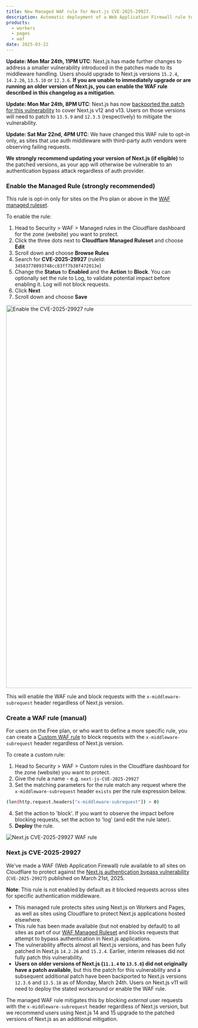 ```yaml
---
title: New Managed WAF rule for Next.js CVE-2025-29927.
description: Automatic deployment of a Web Application Firewall rule to block requests that attempt to bypass authentication in Next.js applications as part of CVE-2025-29927.
products:
  - workers
  - pages
  - waf
date: 2025-03-22
---
```



**Update: Mon Mar 24th, 11PM UTC**: Next.js has made further changes to address a smaller vulnerability introduced in the patches made to its middleware handling. Users should upgrade to Next.js versions `15.2.4`, `14.2.26`, `13.5.10` or `12.3.6`. **If you are unable to immediately upgrade or are running an older version of Next.js, you can enable the WAF rule described in this changelog as a mitigation**.

**Update: Mon Mar 24th, 8PM UTC**: Next.js has now [backported the patch for this vulnerability](https://github.com/advisories/GHSA-f82v-jwr5-mffw) to cover Next.js v12 and v13. Users on those versions will need to patch to `13.5.9` and `12.3.5` (respectively) to mitigate the vulnerability.

**Update: Sat Mar 22nd, 4PM UTC**: We have changed this WAF rule to opt-in only, as sites that use auth middleware with third-party auth vendors were observing failing requests.

**We strongly recommend updating your version of Next.js (if eligible)** to the patched versions, as your app will otherwise be vulnerable to an authentication bypass attack regardless of auth provider.

### Enable the Managed Rule (strongly recommended)

This rule is opt-in only for sites on the Pro plan or above in the [WAF managed ruleset](/waf/managed-rules/).

To enable the rule:

1. Head to Security > WAF > Managed rules in the Cloudflare dashboard for the zone (website) you want to protect.
2. Click the three dots next to **Cloudflare Managed Ruleset** and choose **Edit**
3. Scroll down and choose **Browse Rules**
4. Search for **CVE-2025-29927** (ruleId: `34583778093748cc83ff7b38f472013e`)
5. Change the **Status** to **Enabled** and the **Action** to **Block**. You can optionally set the rule to Log, to validate potential impact before enabling it. Log will not block requests.
6. Click **Next**
7. Scroll down and choose **Save**

<Image
	src={managedRuleNextJsAuth}
	alt="Enable the CVE-2025-29927 rule"
	width="1280"
	height="1039"
/>

This will enable the WAF rule and block requests with the `x-middleware-subrequest` header regardless of Next.js version.

### Create a WAF rule (manual)

For users on the Free plan, or who want to define a more specific rule, you can create a [Custom WAF rule](/waf/custom-rules/create-dashboard/) to block requests with the `x-middleware-subrequest` header regardless of Next.js version.

To create a custom rule:

1. Head to Security > WAF > Custom rules in the Cloudflare dashboard for the zone (website) you want to protect.
2. Give the rule a name - e.g. `next-js-CVE-2025-29927`
3. Set the matching parameters for the rule match any request where the `x-middleware-subrequest` header `exists` per the rule expression below.

```sh
(len(http.request.headers["x-middleware-subrequest"]) > 0)
```

4. Set the action to 'block'. If you want to observe the impact before blocking requests, set the action to 'log' (and edit the rule later).
5. **Deploy** the rule.

![Next.js CVE-2025-29927 WAF rule](src/assets/images/changelog/workers/waf-rule-cve-2025-29927.png)

### Next.js CVE-2025-29927

We've made a WAF (Web Application Firewall) rule available to all sites on Cloudflare to protect against the [Next.js authentication bypass vulnerability](https://github.com/advisories/GHSA-f82v-jwr5-mffw) (`CVE-2025-29927`) published on March 21st, 2025.

**Note**: This rule is not enabled by default as it blocked requests across sites for specific authentication middleware.

- This managed rule protects sites using Next.js on Workers and Pages, as well as sites using Cloudflare to protect Next.js applications hosted elsewhere.
- This rule has been made available (but not enabled by default) to all sites as part of our [WAF Managed Ruleset](/waf/managed-rules/reference/cloudflare-managed-ruleset/) and blocks requests that attempt to bypass authentication in Next.js applications.
- The vulnerability affects almost all Next.js versions, and has been fully patched in Next.js `14.2.26` and `15.2.4`. Earlier, interim releases did not fully patch this vulnerability.
- **Users on older versions of Next.js (`11.1.4` to `13.5.6`) did not originally have a patch available**, but this the patch for this vulnerability and a subsequent additional patch have been backported to Next.js versions `12.3.6` and `13.5.10` as of Monday, March 24th. Users on Next.js v11 will need to deploy the stated workaround or enable the WAF rule.

The managed WAF rule mitigates this by blocking _external_ user requests with the `x-middleware-subrequest` header regardless of Next.js version, but we recommend users using Next.js 14 and 15 upgrade to the patched versions of Next.js as an additional mitigation.
